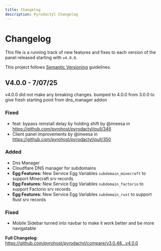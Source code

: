 ```yaml
---
title: Changelog
description: Pyrodactyl Changelog
---
```



# Changelog
This file is a running track of new features and fixes to each version of the panel released starting with `v4.0.0`.

This project follows [Semantic Versioning](http://semver.org) guidelines.

## V4.0.0 - 7/07/25
<Callout type="info">
v4.0.0 did not make any breaking changes. bumped to 4.0.0 from 3.0.0 to give
fresh starting point from dns_manager addon
</Callout>

### Fixed
  -  feat: bypass reinstall delay by holding shift by @imeesa in https://github.com/pyrohost/pyrodactyl/pull/346
  -  Client panel improvements by @imeesa in https://github.com/pyrohost/pyrodactyl/pull/350

### Added
  - Dns Manager
  - Cloudflare DNS manager for subdomains
  - **Egg Features:** New Service Egg Variables `subdomain_minecraft` to support Minecraft srv records
  - **Egg Features:** New Service Egg Variables `subdomain_factorio` to support Factorio srv records
  - **Egg Features:** New Service Egg Variables `subdomain_rust` to support Rust srv records
### Fixed
  - Mobile Sidebar turned into navbar to make it work better and be more navigatable

**Full Changelog**: https://github.com/pyrohost/pyrodactyl/compare/v3.0.48...v4.0.0


